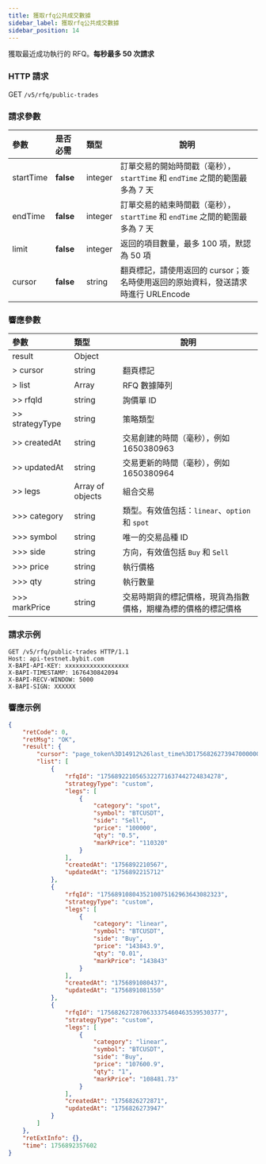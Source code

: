 ```yaml
---
title: 獲取rfq公共成交數據
sidebar_label: 獲取rfq公共成交數據
sidebar_position: 14
---
```

獲取最近成功執行的 RFQ。**每秒最多 50 次請求**

### HTTP 請求
GET `/v5/rfq/public-trades`

### 請求參數
| 參數 | 是否必需 | 類型 | 說明 |
|:----- |:-------|:-----|------ |
|startTime |**false** |integer |訂單交易的開始時間戳（毫秒），`startTime` 和 `endTime` 之間的範圍最多為 7 天|
|endTime |**false** |integer |訂單交易的結束時間戳（毫秒），`startTime` 和 `endTime` 之間的範圍最多為 7 天|
|limit |**false** |integer |返回的項目數量，最多 100 項，默認為 50 項|
|cursor |**false** |string |翻頁標記，請使用返回的 cursor；簽名時使用返回的原始資料，發送請求時進行 URLEncode|

### 響應參數
| 參數 | 類型 | 說明 |
|:----- |:-----|----- |
|result |Object ||
|> cursor |string |翻頁標記|
|> list |Array |RFQ 數據陣列|
|>> rfqId |string |詢價單 ID|
|>> strategyType |string |策略類型 |
|>> createdAt |string |交易創建的時間（毫秒），例如 1650380963 |
|>> updatedAt |string |交易更新的時間（毫秒），例如 1650380964 |
|>> legs |Array of objects |組合交易 |
|>>> category |string |類型。有效值包括：`linear`、`option` 和 `spot` |
|>>> symbol |string |唯一的交易品種 ID|
|>>> side |string |方向，有效值包括 `Buy` 和 `Sell`|
|>>> price |string |執行價格|
|>>> qty |string |執行數量|
|>>> markPrice |string |交易時期貨的標記價格，現貨為指數價格，期權為標的價格的標記價格|

### 請求示例

```http
GET /v5/rfq/public-trades HTTP/1.1
Host: api-testnet.bybit.com
X-BAPI-API-KEY: xxxxxxxxxxxxxxxxxx
X-BAPI-TIMESTAMP: 1676430842094
X-BAPI-RECV-WINDOW: 5000
X-BAPI-SIGN: XXXXXX

```

### 響應示例

```json
{
    "retCode": 0,
    "retMsg": "OK",
    "result": {
        "cursor": "page_token%3D14912%26last_time%3D1756826273947000000%26",
        "list": [
            {
                "rfqId": "1756892210565322771637442724834278",
                "strategyType": "custom",
                "legs": [
                    {
                        "category": "spot",
                        "symbol": "BTCUSDT",
                        "side": "Sell",
                        "price": "100000",
                        "qty": "0.5",
                        "markPrice": "110320"
                    }
                ],
                "createdAt": "1756892210567",
                "updatedAt": "1756892215712"
            },
            {
                "rfqId": "1756891080435210075162963643082323",
                "strategyType": "custom",
                "legs": [
                    {
                        "category": "linear",
                        "symbol": "BTCUSDT",
                        "side": "Buy",
                        "price": "143843.9",
                        "qty": "0.01",
                        "markPrice": "143843"
                    }
                ],
                "createdAt": "1756891080437",
                "updatedAt": "1756891081550"
            },
            {
                "rfqId": "1756826272870633375460463539530377",
                "strategyType": "custom",
                "legs": [
                    {
                        "category": "linear",
                        "symbol": "BTCUSDT",
                        "side": "Buy",
                        "price": "107600.9",
                        "qty": "1",
                        "markPrice": "108481.73"
                    }
                ],
                "createdAt": "1756826272871",
                "updatedAt": "1756826273947"
            }
        ]
    },
    "retExtInfo": {},
    "time": 1756892357602
}

```
